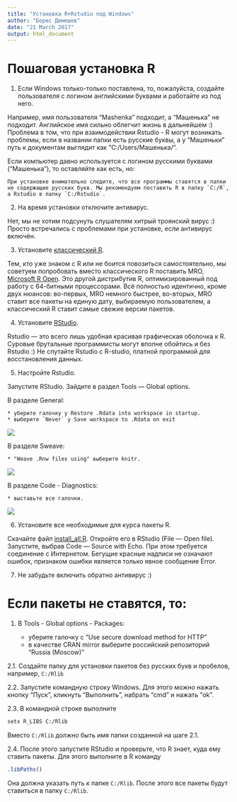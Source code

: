 ```yaml
---
title: "Установка R+Rstudio под Windows"
author: "Борис Демешев"
date: "21 March 2017"
output: html_document
---
```


# Пошаговая установка R 

1. Если Windows только-только поставлена, то, пожалуйста, создайте пользователя с логином английскими буквами и работайте из под него. 

Например, имя пользователя "Mashenka" подходит, а "Машенька" не подходит. Английское имя сильно облегчит жизнь в дальнейшем :) Проблема в том, что при взаимодействии Rstudio - R могут возникать проблемы, если в названии папки есть русские буквы, а у "Машеньки" путь к документам выглядит как "C:/Users/Машенька/".

Если компьютер давно используется с логином русскими буквами ("Машенька"), то оставляйте как есть, но:

    При установке внимательно следите, что все программы ставятся в папки не содержащие русских букв. Мы рекомендуем поставить R в папку `C:/R`, а Rstudio в папку `C:/Rstudio`. 

2. На время установки отключите антивирус.

Нет, мы не хотим подсунуть слушателям хитрый троянский вирус :) Просто встречались с проблемами при установке, если антивирус включён.

3. Установите [классический R](https://cran.r-project.org/bin/windows/base/).

Тем, кто уже знаком с R или не боится повозиться самостоятельно, мы советуем попробовать вместо классического R поставить MRO, [Microsoft R Open](https://mran.microsoft.com/open/). Это другой дистрибутив R, оптимизированный под работу с 64-битными процессорами. Всё полностью идентично, кроме двух нюансов: во-первых, MRO немного быстрее, во-вторых, MRO ставит все пакеты на единую дату, выбираемую пользователем, а классический R ставит самые свежие версии пакетов.

4. Установите [RStudio](https://www.rstudio.com/products/rstudio/download/#download).

Rstudio — это всего лишь удобная красивая графическая оболочка к R. Суровые брутальные программисты могут вполне обойтись и без Rstudio :) Не спутайте Rstudio с R-studio, платной программой для восстановления данных.

5. Настройте Rstudio.

Запустите RStudio. Зайдите в раздел Tools --- Global options.

В разделе General:

    * уберите галочку у Restore .Rdata into workspace in startup.
    * выберите `Never` у Save workspace to .Rdata on exit
    
![](options_general.png)
    
В разделе Sweave: 

    * "Weave .Rnw files using" выберите knitr.
![](options_sweave.png)

В разделе Code - Diagnostics:

    * выставьте все галочки.
    
![](options_diagnostics.png)

6. Установите все необходимые для курса пакеты R.

Скачайте файл [install_all.R](https://github.com/bdemeshev/coursera_metrics/raw/master/install_all.R). Откройте его в RStudio (File --- Open file). Запустите, выбрав Code --- Source with Echo. При этом требуется соединение с Интернетом. Бегущие красные надписи не означают ошибок, признаком ошибки является только явное сообщение Error. 

7. Не забудьте включить обратно антивирус :)


# Если пакеты не ставятся, то:

1. В Tools - Global options - Packages: 

    * уберите галочку с "Use secure download method for HTTP" 
    * в качестве CRAN mirror выберите российский репозиторий "Russia (Moscow)"

2.1. Создайте папку для установки пакетов без русских букв и пробелов, например, `C:/Rlib`

2.2. Запустите командную строку Windows. Для этого можно нажать кнопку "Пуск", кликнуть "Выполнить", набрать "cmd" и нажать "ok".

2.3. В командной строке выполните
```bash
setx R_LIBS C:/Rlib
```

Вместо `C:/Rlib` должно быть имя папки созданной на шаге 2.1.

2.4. После этого запустите RStudio и проверьте, что R знает, куда ему ставить пакеты. Для этого выполните в R команду

```r
.libPaths()
```

Она должна указать путь к папке `C:/Rlib`. После этого все пакеты будут ставиться в папку `C:/Rlib`.

